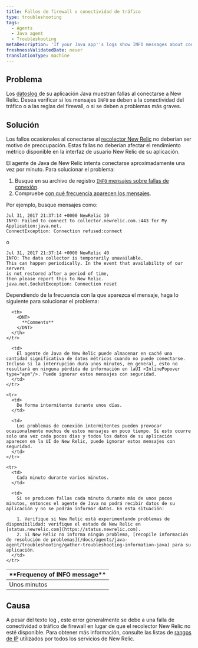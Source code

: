 ```yaml
---
title: Fallos de firewall o conectividad de tráfico
type: troubleshooting
tags:
  - Agents
  - Java agent
  - Troubleshooting
metaDescription: 'If your Java app''s logs show INFO messages about connectivity failures with New Relic, follow these troubleshooting steps based on frequency of the message.'
freshnessValidatedDate: never
translationType: machine
---
```


## Problema

Los [datoslog ](/docs/agents/java-agent/troubleshooting/generate-debug-logs-troubleshooting-java)de su aplicación Java muestran fallas al conectarse a New Relic. Desea verificar si los mensajes `INFO` se deben a la conectividad del tráfico o a las reglas del firewall, o si se deben a problemas más graves.

## Solución

Los fallos ocasionales al conectarse al [recolector New Relic](/docs/accounts-partnerships/education/getting-started-new-relic/glossary#collector) no deberían ser motivo de preocupación. Estas fallas no deberían afectar el rendimiento métrico disponible en la interfaz de usuario New Relic de su aplicación.

El agente de Java de New Relic intenta conectarse aproximadamente una vez por minuto. Para solucionar el problema:

1. Busque en su archivo de registro [`INFO` mensajes sobre fallas de conexión](#info-messages).
2. Compruebe [con qué frecuencia aparecen los mensajes](#message-frequency).

Por ejemplo, busque mensajes como:

```
Jul 31, 2017 21:37:14 +0000 NewRelic 10
INFO: Failed to connect to collector.newrelic.com.:443 for My Application:java.net.
ConnectException: Connection refused:connect
```

o

```
Jul 31, 2017 21:37:14 +0000 NewRelic 40
INFO: The data collector is temporarily unavailable.
This can happen periodically. In the event that availability of our servers 
is not restored after a period of time, 
then please report this to New Relic.
java.net.SocketException: Connection reset
```

Dependiendo de la frecuencia con la que aparezca el mensaje, haga lo siguiente para solucionar el problema:

<table>
  <thead>
    <tr>
      <th>
        <DNT>
          **Frequency of INFO message**
        </DNT>
      </th>

      <th>
        <DNT>
          **Comments**
        </DNT>
      </th>
    </tr>
  </thead>

  <tbody>
    <tr>
      <td>
        Unos minutos
      </td>

      <td>
        El agente de Java de New Relic puede almacenar en caché una cantidad significativa de datos métricos cuando no puede conectarse. Incluso si la interrupción dura unos minutos, en general, esto no resultará en ninguna pérdida de información en laUI <InlinePopover type="apm"/>. Puede ignorar estos mensajes con seguridad.
      </td>
    </tr>

    <tr>
      <td>
        De forma intermitente durante unos días.
      </td>

      <td>
        Los problemas de conexión intermitentes pueden provocar ocasionalmente muchos de estos mensajes en poco tiempo. Si esto ocurre solo una vez cada pocos días y todos los datos de su aplicación aparecen en la UI de New Relic, puede ignorar estos mensajes con seguridad.
      </td>
    </tr>

    <tr>
      <td>
        Cada minuto durante varios minutos.
      </td>

      <td>
        Si se producen fallas cada minuto durante más de unos pocos minutos, entonces el agente de Java no podrá recibir datos de su aplicación y no se podrán informar datos. En esta situación:

        1. Verifique si New Relic está experimentando problemas de disponibilidad: verifique el estado de New Relic en [status.newrelic.com](https://status.newrelic.com).
        2. Si New Relic no informa ningún problema, [recopile información de resolución de problemas](/docs/agents/java-agent/troubleshooting/gather-troubleshooting-information-java) para su aplicación.
      </td>
    </tr>
  </tbody>
</table>

## Causa

A pesar del texto log , este error generalmente se debe a una falla de conectividad o tráfico de firewall en lugar de que el recolector New Relic no esté disponible. Para obtener más información, consulte las listas de [rangos de IP](/docs/apm/new-relic-apm/getting-started/networks) utilizados por todos los servicios de New Relic.